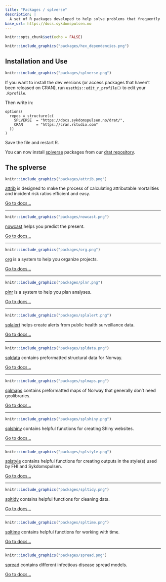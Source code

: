 ```yaml
---
title: "Packages / splverse"
description: |
  A set of R packages developed to help solve problems that frequently occur when performing infectious disease surveillance.
base_url: https://docs.sykdomspulsen.no
---
```


```r
knitr::opts_chunk$set(echo = FALSE)
```

```r
knitr::include_graphics("packages/hex_dependencies.png")
```

## Installation and Use

```r
knitr::include_graphics("packages/splverse.png")
```

If you want to install the dev versions (or access packages that haven't been released on CRAN), run `usethis::edit_r_profile()` to edit your `.Rprofile`. 

Then write in:

```
options(
  repos = structure(c(
    SPLVERSE  = "https://docs.sykdomspulsen.no/drat/",
    CRAN      = "https://cran.rstudio.com"
  ))
)
```

Save the file and restart R.

You can now install [splverse](https://docs.sykdomspulsen.no/packages) packages from our [drat repository](https://docs.sykdomspulsen.no/drat).

## The splverse

```r
knitr::include_graphics("packages/attrib.png")
```

[attrib](./attrib) is designed to make the process of calculating attributable mortalities and incident risk ratios efficient and easy.

[Go to docs...](./attrib)

***

```r
knitr::include_graphics("packages/nowcast.png")
```

[nowcast](./nowcast) helps you predict the present.

[Go to docs...](./nowcast)

***

```r
knitr::include_graphics("packages/org.png")
```

[org](./org) is a system to help you organize projects.

[Go to docs...](./org)

***

```r
knitr::include_graphics("packages/plnr.png")
```

[plnr](./plnr) is a system to help you plan analyses.

[Go to docs...](./plnr)

***

```r
knitr::include_graphics("packages/splalert.png")
```

[splalert](./splalert) helps create alerts from public health surveillance data.

[Go to docs...](./splalert)

***

```r
knitr::include_graphics("packages/spldata.png")
```

[spldata](./spldata) contains preformatted structural data for Norway.

[Go to docs...](./spldata)

***

```r
knitr::include_graphics("packages/splmaps.png")
```

[splmaps](./splmaps) contains preformatted maps of Norway that generally don't need geolibraries.

[Go to docs...](./splmaps)

***

```r
knitr::include_graphics("packages/splshiny.png")
```

[splshiny](./splshiny) contains helpful functions for creating Shiny websites.

[Go to docs...](./splshiny)

***

```r
knitr::include_graphics("packages/splstyle.png")
```

[splstyle](./splstyle) contains helpful functions for creating outputs in the style(s) used by FHI and Sykdomspulsen.

[Go to docs...](./splstyle)

***

```r
knitr::include_graphics("packages/spltidy.png")
```

[spltidy](./spltidy) contains helpful functions for cleaning data.

[Go to docs...](./spltidy)

***

```r
knitr::include_graphics("packages/spltime.png")
```

[spltime](./spltime) contains helpful functions for working with time.

[Go to docs...](./spltime)

***

```r
knitr::include_graphics("packages/spread.png")
```

[spread](./spread) contains different infectious disease spread models.

[Go to docs...](./spread)



